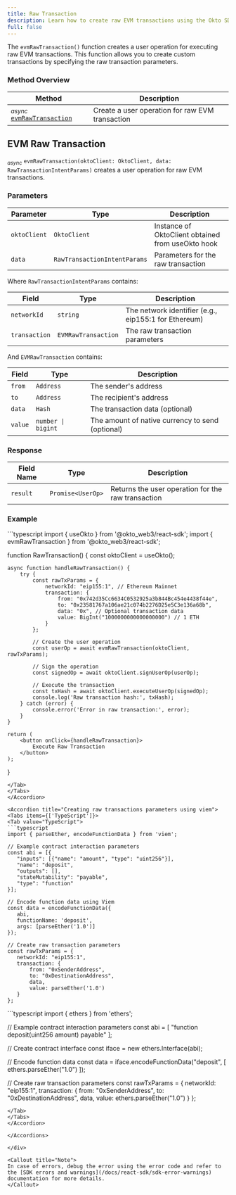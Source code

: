 ```yaml
---
title: Raw Transaction
description: Learn how to create raw EVM transactions using the Okto SDK.
full: false
---
```



The `evmRawTransaction()` function creates a user operation for executing raw EVM transactions. This function allows you to create custom transactions by specifying the raw transaction parameters.

### Method Overview

| Method | Description |
|---------|-------------|
| <sub><i>async</i></sub> [`evmRawTransaction`](#evm-raw-transaction) | Create a user operation for raw EVM transaction |

<div className="method-box">

## EVM Raw Transaction

<sub><i>async</i></sub> `evmRawTransaction(oktoClient: OktoClient, data: RawTransactionIntentParams)` creates a user operation for raw EVM transactions.

### Parameters

| Parameter | Type | Description |
|-----------|------|-------------|
| `oktoClient` | `OktoClient` | Instance of OktoClient obtained from useOkto hook |
| `data` | `RawTransactionIntentParams` | Parameters for the raw transaction |

Where `RawTransactionIntentParams` contains:

| Field | Type | Description |
|-------|------|-------------|
| `networkId` | `string` | The network identifier (e.g., eip155:1 for Ethereum) |
| `transaction` | `EVMRawTransaction` | The raw transaction parameters |

And `EVMRawTransaction` contains:

| Field | Type | Description |
|-------|------|-------------|
| `from` | `Address` | The sender's address |
| `to` | `Address` | The recipient's address |
| `data` | `Hash` | The transaction data (optional) |
| `value` | `number \| bigint` | The amount of native currency to send (optional) |

### Response

<Callout title="Success Response">

| Field Name | Type | Description |
|------------|------|-------------|
| `result` | `Promise<UserOp>` | Returns the user operation for the raw transaction |

</Callout>

### Example

<Accordions>
<Accordion title="Usage">
<Tabs items={['TypeScript']}>
<Tab value="TypeScript">
```typescript
import { useOkto } from '@okto_web3/react-sdk';
import { evmRawTransaction } from '@okto_web3/react-sdk';

function RawTransaction() {
    const oktoClient = useOkto();

    async function handleRawTransaction() {
        try {
            const rawTxParams = {
                networkId: "eip155:1", // Ethereum Mainnet
                transaction: {
                    from: "0x742d35Cc6634C0532925a3b844Bc454e4438f44e",
                    to: "0x23581767a106ae21c074b2276D25e5C3e136a68b",
                    data: "0x", // Optional transaction data
                    value: BigInt("1000000000000000000") // 1 ETH
                }
            };

            // Create the user operation
            const userOp = await evmRawTransaction(oktoClient, rawTxParams);
            
            // Sign the operation
            const signedOp = await oktoClient.signUserOp(userOp);
            
            // Execute the transaction
            const txHash = await oktoClient.executeUserOp(signedOp);
            console.log('Raw transaction hash:', txHash);
        } catch (error) {
            console.error('Error in raw transaction:', error);
        }
    }

    return (
        <button onClick={handleRawTransaction}>
            Execute Raw Transaction
        </button>
    );
}
```
</Tab>
</Tabs>
</Accordion>

<Accordion title="Creating raw transactions parameters using viem">
<Tabs items={['TypeScript']}>
<Tab value="TypeScript">
```typescript
import { parseEther, encodeFunctionData } from 'viem';

// Example contract interaction parameters
const abi = [{
   "inputs": [{"name": "amount", "type": "uint256"}],
   "name": "deposit",
   "outputs": [], 
   "stateMutability": "payable",
   "type": "function"
}];

// Encode function data using Viem
const data = encodeFunctionData({
   abi,
   functionName: 'deposit',
   args: [parseEther('1.0')]
});

// Create raw transaction parameters
const rawTxParams = {
   networkId: "eip155:1",
   transaction: {
       from: "0xSenderAddress",
       to: "0xDestinationAddress",
       data,
       value: parseEther('1.0')
   }
};
```
</Tab>
</Tabs>
</Accordion>

<Accordion title="Creating raw transactions parameters using ethers">
<Tabs items={['TypeScript']}>
<Tab value="TypeScript">
```typescript
import { ethers } from 'ethers';

// Example contract interaction parameters
const abi = [
    "function deposit(uint256 amount) payable"
];

// Create contract interface
const iface = new ethers.Interface(abi);

// Encode function data
const data = iface.encodeFunctionData("deposit", [
    ethers.parseEther("1.0")
]);

// Create raw transaction parameters
const rawTxParams = {
    networkId: "eip155:1",
    transaction: {
        from: "0xSenderAddress",
        to: "0xDestinationAddress",
        data,
        value: ethers.parseEther("1.0")
    }
};
```
</Tab>
</Tabs>
</Accordion>

</Accordions>

</div>

<Callout title="Note">
In case of errors, debug the error using the error code and refer to the [SDK errors and warnings](/docs/react-sdk/sdk-error-warnings) documentation for more details.
</Callout>